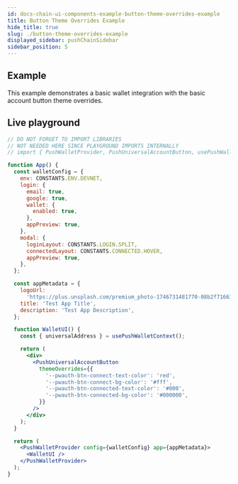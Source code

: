 ```yaml
---
id: docs-chain-ui-components-example-button-theme-overrides-example
title: Button Theme Overrides Example
hide_title: true
slug: ./button-theme-overrides-example
displayed_sidebar: pushChainSidebar
sidebar_position: 5
---
```


## Example

This example demonstrates a basic wallet integration with the basic account button theme overrides.

## Live playground

```jsx live customPropMinimized = 'true'
// DO NOT FORGET TO IMPORT LIBRARIES
// NOT NEEDED HERE SINCE PLAYGROUND IMPORTS INTERNALLY
// import { PushWalletProvider, PushUniversalAccountButton, usePushWalletContext, CONSTANTS } from '@pushchain/ui-kit';

function App() {
  const walletConfig = {
    env: CONSTANTS.ENV.DEVNET,
    login: {
      email: true,
      google: true,
      wallet: {
        enabled: true,
      },
      appPreview: true,
    },
    modal: {
      loginLayout: CONSTANTS.LOGIN.SPLIT,
      connectedLayout: CONSTANTS.CONNECTED.HOVER,
      appPreview: true,
    },
  };

  const appMetadata = {
    logoUrl:
      'https://plus.unsplash.com/premium_photo-1746731481770-08b2f71661d0?q=80&w=2671&auto=format&fit=crop&ixlib=rb-4.1.0&ixid=M3wxMjA3fDB8MHxwaG90by1wYWdlfHx8fGVufDB8fHx8fA%3D%3D',
    title: 'Test App Title',
    description: 'Test App Description',
  };

  function WalletUI() {
    const { universalAddress } = usePushWalletContext();

    return (
      <div>
        <PushUniversalAccountButton
          themeOverrides={{
            '--pwauth-btn-connect-text-color': 'red',
            '--pwauth-btn-connect-bg-color': '#fff',
            '--pwauth-btn-connected-text-color': '#000',
            '--pwauth-btn-connected-bg-color': '#000000',
          }}
        />
      </div>
    );
  }

  return (
    <PushWalletProvider config={walletConfig} app={appMetadata}>
      <WalletUI />
    </PushWalletProvider>
  );
}
```

